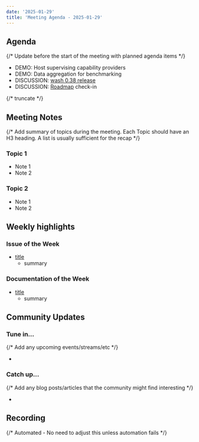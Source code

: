 ```yaml
---
date: '2025-01-29'
title: 'Meeting Agenda - 2025-01-29'
---
```


## Agenda

{/* Update before the start of the meeting with planned agenda items */}

- DEMO: Host supervising capability providers
- DEMO: Data aggregation for benchmarking
- DISCUSSION: [wash 0.38 release](https://github.com/wasmCloud/wasmCloud/releases/tag/wash-cli-v0.38.0)
- DISCUSSION: [Roadmap](https://wasmcloud.com/docs/roadmap/) check-in

{/* truncate */}

## Meeting Notes

{/* Add summary of topics during the meeting. Each Topic should have an H3 heading. A list is usually sufficient for the recap */}

### Topic 1

- Note 1
- Note 2

### Topic 2

- Note 1
- Note 2

## Weekly highlights

### Issue of the Week

- [title](https://github.com/wasmcloud/wasmcloud/issues/)
  - summary

### Documentation of the Week

- [title](/docs/intro)
  - summary

## Community Updates

### Tune in…

{/* Add any upcoming events/streams/etc */}

-

### Catch up…

{/* Add any blog posts/articles that the community might find interesting */}

-

## Recording

{/* Automated - No need to adjust this unless automation fails */}

<YouTube url="https://www.youtube.com/watch?v=5cIKy8laBAA" />
